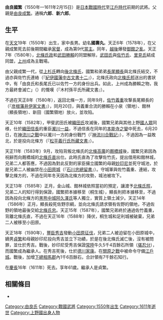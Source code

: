 {{unreferenced|time=2016-01-02T02:40:53+00:00}}
{{日本武士
|名稱= 由良 國繁
|圖片名稱= 
|圖片大小= 
|圖片說明= 
|時代= [[日本戰國時代|日本戰國時代]]—[[江戶時代|江戶時代]]前期
|出生日期= [[天文_(後奈良天皇)|天文]]19年（1550年）
|出生地點= 
|逝世日期= [[慶長|慶長]]16年1月3日（1611年2月15日）
|逝世地點= 
|假名= 
|羅馬字= 
|幼名= 國壽丸
|改名= 
|别名= 六郎、新六郎（通稱）
|諡号= 
|神号= 
|戒名= 
|洗禮名= 
|墓所= 
|朝廷官位= [[式部省|式部大輔]]、[[信濃國|信濃守]]
|幕府職位= 
|主君= 
|藩= 
|氏族= {{tsl|ja|由良氏|由良氏}}
|父母= 父：[[由良成繁|由良成繁]]<BR>母：[[妙印尼|妙印尼]]（[[赤井重秀|赤井重秀]]的女兒）
|養父= 
|養母= 
|兄弟= 弟：[[渡瀨繁詮|渡瀨繁詮]]、[[長尾顯長|長尾顯長]]
|姐妹= 
|正室= [[結城晴朝|結城晴朝]]的女兒
|側室= 
|嗣子= '''[[由良貞繁|貞繁]]'''、{{tsl|ja|由良忠繁|由良忠繁|忠繁}}
|嗣女= [[長尾宣景|長尾宣景]]室等三人
|養子= 
|養女= 一人
}}
{{japanese|japanese=由良 国繁|kana=ゆら くにしげ|romaji=Yura Kunishige|舊寫=由良 國繁}}
'''由良國繁'''（1550年—1611年2月15日）是[[日本戰國時代|日本戰國時代]]至[[江戶時代|江戶時代]]前期的武將。父親是[[由良成繁|由良成繁]]。通稱'''六郎'''、'''新六郎'''。

== 生平 ==
在[[天文_(後奈良天皇)|天文]]19年（1550年）出生，家中長男。幼名'''國壽丸'''。天正6年（1578年），在父親成繁死去前後期間繼承[[家督|家督]]，成為{{tsl|ja|由良氏||由良氏}}第9代[[當主|當主]]。同年，[[越後國|越後]]爆發[[御館之亂|御館之亂]]。天正7年（1580年），[[北條氏政|北條氏政]]和[[武田勝賴|武田勝賴]]的同盟解除，[[武田氏|武田氏]]與[[佐竹氏|佐竹氏]]、[[里見氏|里見氏]]結成同盟，[[上州|上州]]成為主戰場。

{{tsl|ja|由良氏|由良氏}}由父親成繁一代，從[[上杉氏|上杉氏]]轉向[[後北條氏|後北條氏]]，國繁和弟弟[[長尾顯長|長尾顯長]]與北條氏結交，不過亦與佐竹氏連絡（『[[紀伊國藩中古文書十二|紀伊國藩中古文書十二]]』），北條氏政向[[北條氏邦|北條氏邦]]送出的書狀中，有「由良氏和長尾氏已以佐竹一方的身份出兵。如此，上州成為勝賴之物，我方最終會滅亡」（{{lang|ja|由良氏と長尾氏が佐竹方として出兵した。このままでは上州は勝頼のものとなり、当方終には滅亡となる}}）的慨嘆（『木村孫平氏所藏文書』）。

不過在天正8年（1580年），返回北條一方，同年9月，[[佐竹義重|佐竹義重]]攻撃長尾顯長的{{tsl|ja|館林城|館林城}}（『[[彦根藩井伊家文書|彦根藩井伊家文書]]』），同月20日，與義重合流的勝賴在小泉（{{tsl|ja|富岡秀高|富岡秀高}}領地）、館林（顯長領地）、新田（國繁領地）放火，並攻陷{{tsl|ja|膳城|膳城}}。

天正10年（1582年），甲斐武田氏被[[織田氏|織田氏]]攻滅後，國繁兄弟與其他上野[[國人眾|國人眾]]同様，仕於[[織田信長|織田信長]]的重臣[[瀧川一益|瀧川一益]]，不過信長在同年的[[本能寺之變|本能寺之變]]中死去，6月20日，在[[神流川之戰|神流川之戰]]中以瀧川一方的身份戰鬥（『[[神流川合戰記|神流川合戰記]]』），不過因為一益敗北，於是投向北條方（『[[松平義行氏所藏文書|松平義行氏所藏文書]]』）。

天正11年（1583年）9月，攻陷背叛北條氏的[[北條高廣|北條高廣]]的[[前橋城|厩橋城]]後，國繁兄弟因為祝辭而向厩橋城的[[北條氏直|北條氏直]]出仕。此時氏直為了攻擊佐竹氏，提出借用{{tsl|ja|金山城|金山城}}和館林城，兄弟二人都答應，不過因為對此反對的家臣擁立國繁的母親[[妙印尼|妙印尼]]並死守城池，於是兄弟二人被幽禁在[[小田原城|小田原城]]（『[[石川忠總留書|石川忠總留書]]』）。守城軍與佐竹義重、{{tsl|ja|佐野宗綱|佐野宗綱}}連結，攻擊北條方{{tsl|ja|小泉城|小泉城}}的{{tsl|ja|富岡秀長|富岡秀長}}，不過在同年冬天因為北條方的攻勢，城池被攻下。

天正13年（1585年）正月，金山城、館林城依照當初的預定，讓渡予[[北條氏照|北條氏照]]，兄弟二人的知行得到保證，國繁把本據移至{{tsl|ja|柄杓山城|柄杓山城}}（桐生城），顯長則把本據移至{{tsl|ja|足利城|足利城}}，不過因為投向北條方的[[黑熊中城|黑熊中城]][[阿久澤氏|阿久澤氏]]等人獨立，實質上領土減少。天正14年（1586年）正月，顯長殺死佐野宗綱，並向北條氏請求領有佐野的領地，不過佐野的領地最後交給[[北條氏忠|北條氏忠]]。天正15年（1587年），國繁兄弟終於通過佐竹義重，背離北條氏直，不過在天正16年（1588年）降伏，桐生城和足利城被破棄，兄弟二人被移至小田原。

天正18年（1590年），[[丰臣秀吉|豐臣秀吉]]發動[[小田原之戰|小田原征伐]]，兄弟二人被迫留在小田原城中，嫡男[[由良貞繁|貞繁]]和母親妙印尼投向秀吉並立下功績，於是在後北條氏滅亡後，沒有被問罪，並仕於秀吉。戰後，妙印尼受秀吉保證[[常陸國|常陸]]牛久5千4百餘石所領（[[堪忍分|堪忍分]]），而國繁成為繼承人。在秀吉死後，仕於[[德川家康|德川家康]]。在[[關原之戰|關原之戰]]中被命令守備[[江戶城|江戶城]]。戰後，加增[[下總|下總]][[相馬郡_(福島縣)|相馬郡]]內1千6百餘石，合計領有7千餘石知行。

在[[慶長|慶長]]16年（1611年）死去。享年61歲。繼承人是貞繁。

== 相關條目 ==
*{{tsl|ja|由良氏|由良氏}}

{{高家由良家當主|初代|？—1611年|由良氏}}
[[Category:由良氏|Category:由良氏]]
[[Category:戰國武將|Category:戰國武將]]
[[Category:1550年出生|Category:1550年出生]]
[[Category:1611年逝世|Category:1611年逝世]]
[[Category:上野國出身人物|Category:上野國出身人物]]